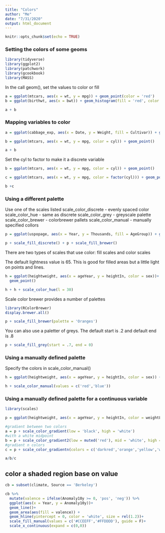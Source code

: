 ---
title: "Colors"
author: "Me"
date: "7/31/2020"
output: html_document
---

```{r setup, include=FALSE}
knitr::opts_chunk$set(echo = TRUE)
```

### Setting the colors of some geoms



```{r}
library(tidyverse)
library(ggplot2)
library(patchwork)
library(gcookbook)
library(MASS)
```
In the call geom(), set the values to color or fill

```{r}
a = ggplot(mtcars, aes(x = wt, y = mpg)) + geom_point(color = 'red')
b = ggplot(birthwt, aes(x = bwt)) + geom_histogram(fill = 'red', color = 'black')

a + b
```


### Mapping variables to color

```{r}
a = ggplot(cabbage_exp, aes(x = Date, y = Weight, fill = Cultivar)) + geom_col(color = 'black', position = 'dodge')

b = ggplot(mtcars, aes(x = wt, y = mpg, color = cyl)) + geom_point()

a + b
```
Set the cyl to factor to make it a discrete variable

```{r}
b = ggplot(mtcars, aes(x = wt, y = mpg, color = cyl)) + geom_point()

c = ggplot(mtcars, aes(x = wt, y = mpg, color = factor(cyl))) + geom_point()

b +c 
```


### Using a different palette 

Use one of the scales listed
scale_color_discrete - evenly spaced color
scale_color_hue - same as discrete
scale_color_grey - greyscale palette
scale_color_brewer - colorbrewer pallets
scale_color_manual - manually specified collors


```{r}
p = ggplot(uspopage, aes(x = Year, y = Thousands, fill = AgeGroup)) + geom_area()

p + scale_fill_discrete() + p + scale_fill_brewer()
```

There are two types of scales that use color: fill scales and color scales

The default lightness value is 65. This is good for filled areas but a little light on points and lines.

```{r}
h = ggplot(heightweight, aes(x = ageYear, y = heightIn, color = sex))+
  geom_point()

h + h + scale_color_hue(l = 30)
```

Scale color brewer provides a number of palettes
```{r}
library(RColorBrewer)
display.brewer.all()
```

```{r}
p + scale_fill_brewer(palette = 'Oranges')
```
You can also use a paletter of greys. The default start is .2 and default end is .8

```{r}
p + scale_fill_grey(start = .7, end = 0)
```

### Using a manually defined palette
Specify the colors in scale_color_manual()

```{r}
h = ggplot(heightweight, aes(x = ageYear, y = heightIn, color = sex)) + geom_point()

h + scale_color_manual(values = c('red','blue'))
```
### Using a manually defined palette for a continuous variable

```{r}
library(scales)

p = ggplot(heightweight, aes(x = ageYear, y = heightIn, color = weightLb)) + geom_point(size = 3)

#gradient between two colors
a = p + scale_color_gradient(low = 'black', high = 'white')
#with a white midpoint
b = p + scale_color_gradient2(low = muted('red'), mid = 'white', high = muted('blue'))
#gradient n colors
c = p + scale_color_gradientn(colors = c('darkred','orange','yellow','white'))

a/b/c
```

## color a shaded region base on value

```{r}
cb = subset(climate, Source == 'Berkeley')

cb %>%
  mutate(valence = ifelse(Anomaly10y >= 0, 'pos', 'neg')) %>%
  ggplot(aes(x = Year, y = Anomaly10y))+
  geom_line()+
  geom_area(aes(fill = valence)) +
  geom_hline(yintercept = 0, color = 'white', size = rel(1.2))+
  scale_fill_manual(values = c('#CCEEFF','#FFDDDD'), guide = F)+
  scale_x_continuous(expand = c(0,0))
```





















